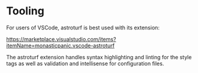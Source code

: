 

# Tooling

For users of VSCode, <Brand>astroturf</Brand> is best used with its extension:

https://marketplace.visualstudio.com/items?itemName=monasticpanic.vscode-astroturf

The astroturf extension handles syntax highlighting and linting for the
style tags as well as validation and intellisense for configuration files.
